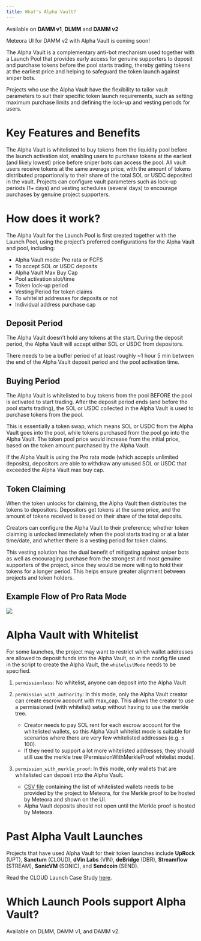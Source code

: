 ```yaml
---
title: What's Alpha Vault?
---
```


<Info>Available on **DAMM v1**, **DLMM** and **DAMM v2**</Info>

<Note>Meteora UI for DAMM v2 with Alpha Vault is coming soon!</Note>

The Alpha Vault is a complementary anti-bot mechanism used together with a Launch Pool that provides early access for genuine supporters to deposit and purchase tokens before the pool starts trading, thereby getting tokens at the earliest price and helping to safeguard the token launch against sniper bots.

Projects who use the Alpha Vault have the flexibility to tailor vault parameters to suit their specific token launch requirements, such as setting maximum purchase limits and defining the lock-up and vesting periods for users.

# Key Features and Benefits

<CardGroup>
  <Card title="First-to-Purchase Ability" icon="circle-1" iconType="solid">
    The Alpha Vault is whitelisted to buy tokens from the liquidity pool before the launch activation slot, enabling users to purchase tokens at the earliest (and likely lowest) price before sniper bots can access the pool.
  </Card>
  <Card title="Fair Distribution" icon="circle-2" iconType="solid">
    All vault users receive tokens at the same average price, with the amount of tokens distributed proportionally to their share of the total SOL or USDC deposited in the vault.
  </Card>
  <Card title="Configurable Launch Parameters" icon="circle-3" iconType="solid">
    Projects can configure vault parameters such as lock-up periods (1+ days) and vesting schedules (several days) to encourage purchases by genuine project supporters.
  </Card>
</CardGroup>

# How does it work?

The Alpha Vault for the Launch Pool is first created together with the Launch Pool, using the project’s preferred configurations for the Alpha Vault and pool, including:

- Alpha Vault mode: Pro rata or FCFS
- To accept SOL or USDC deposits
- Alpha Vault Max Buy Cap
- Pool activation slot/time
- Token lock-up period
- Vesting Period for token claims
- To whitelist addresses for deposits or not 
- Individual address purchase cap

## Deposit Period

The Alpha Vault doesn’t hold any tokens at the start. During the deposit period, the Alpha Vault will accept either SOL or USDC from depositors. 

There needs to be a buffer period of at least roughly ~1 hour 5 min between the end of the Alpha Vault deposit period and the pool activation time.

## Buying Period

The Alpha Vault is whitelisted to buy tokens from the pool BEFORE the pool is activated to start trading. After the deposit period ends (and before the pool starts trading), the SOL or USDC collected in the Alpha Vault is used to purchase tokens from the pool. 

This is essentially a token swap, which means SOL or USDC from the Alpha Vault goes into the pool, while tokens purchased from the pool go into the Alpha Vault. The token pool price would increase from the initial price, based on the token amount purchased by the Alpha Vault.

If the Alpha Vault is using the Pro rata mode (which accepts unlimited deposits), depositors are able to withdraw any unused SOL or USDC that exceeded the Alpha Vault max buy cap.

## Token Claiming

When the token unlocks for claiming, the Alpha Vault then distributes the tokens to depositors. Depositors get tokens at the same price, and the amount of tokens received is based on their share of the total deposits.

Creators can configure the Alpha Vault to their preference; whether token claiming is unlocked immediately when the pool starts trading or at a later time/date, and whether there is a vesting period for token claims.

This vesting solution has the dual benefit of mitigating against sniper bots as well as encouraging purchase from the strongest and most genuine supporters of the project, since they would be more willing to hold their tokens for a longer period. This helps ensure greater alignment between projects and token holders.

## Example Flow of Pro Rata Mode

<Frame>
  <img src="/images/anti-sniper-suite/alpha-vault-pro-rata.png" />
</Frame>

# Alpha Vault with Whitelist

For some launches, the project may want to restrict which wallet addresses are allowed to deposit funds into the Alpha Vault, so in the config file used in the script to create the Alpha Vault, the `whitelistMode` needs to be specified.

1. `permissionless`: No whitelist, anyone can deposit into the Alpha Vault

2. `permission_with_authority`: In this mode, only the Alpha Vault creator can create escrow account with max_cap. This allows the creator to use a permissioned (with whitelist) setup without having to use the merkle tree. 
    - Creator needs to pay SOL rent for each escrow account for the whitelisted wallets, so this Alpha Vault whitelist mode is suitable for scenarios where there are very few whitelisted addresses (e.g. ≤ 100). 
    - If they need to support a lot more whitelisted addresses, they should still use the merkle tree (PermissionWithMerkleProof whitelist mode).

3. `permission_with_merkle_proof`: In this mode, only wallets that are whitelisted can deposit into the Alpha Vault. 
    - [CSV file](https://github.com/MeteoraAg/meteora-pool-setup/blob/main/config/whitelist_wallet.csv) containing the list of whitelisted wallets needs to be provided by the project to Meteora, for the Merkle proof to be hosted by Meteora and shown on the UI. 
    - Alpha Vault deposits should not open until the Merkle proof is hosted by Meteora.

# Past Alpha Vault Launches

Projects that have used Alpha Vault for their token launches include **UpRock** (UPT), **Sanctum** (CLOUD), **dVin Labs** (VIN), **deBridge** (DBR), **Streamflow** (STREAM), **SonicVM** (SONIC), and **Sendcoin** (SEND).

Read the CLOUD Launch Case Study [here](https://meteoraag.medium.com/dlmm-case-study-the-cloud-launch-08eaa5ab3b9c). 

# Which Launch Pools support Alpha Vault?

Available on DLMM, DAMM v1, and DAMM v2.